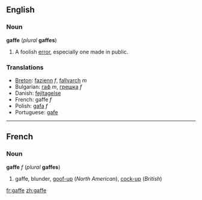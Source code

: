 ==English==
===Noun===
'''gaffe''' (''plural'' '''gaffes''')
# A foolish [[error]], especially one made in public.

===Translations===
*[[Breton]]: [[fazienn]] ''f'', [[fallvarch]] ''m''
*Bulgarian: [[гаф]] ''m'', [[грешка]] ''f''
*Danish: [[fejltagelse]]
*French: gaffe ''f''
*Polish: [[gafa]] ''f''
*Portuguese: [[gafe]]

----
==French==
===Noun===
'''gaffe''' ''f'' (''plural'' '''gaffes''')

#gaffe, blunder, [[goof-up]] (''North American''), [[cock-up]] (''British'')

[[fr:gaffe]]
[[zh:gaffe]]